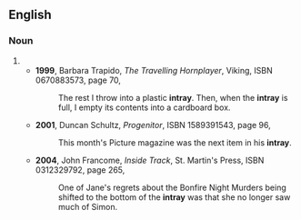 ==English==

===Noun===
{{en-noun|s}}
# {{alternative spelling of|in-tray}}
#* '''1999''', Barbara Trapido, ''The Travelling Hornplayer'', Viking, ISBN 0670883573, page 70,
#*: The rest I throw into a plastic '''intray'''. Then, when the '''intray''' is full, I empty its contents into a cardboard box.
#* '''2001''', Duncan Schultz, ''Progenitor'', ISBN 1589391543, page 96,
#*: This month's Picture<!--sic, no italics--> magazine was the next item in his '''intray'''.
#* '''2004''', John Francome, ''Inside Track'', St. Martin's Press, ISBN 0312329792, page 265,
#*: One of Jane's regrets about the Bonfire Night Murders being shifted to the bottom of the '''intray''' was that she no longer saw much of Simon.